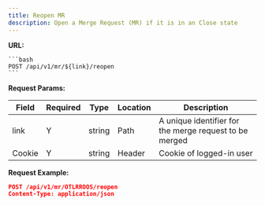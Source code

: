 ```yaml
---
title: Reopen MR
description: Open a Merge Request (MR) if it is in an Close state
---
```


**URL:**

    ```bash
    POST /api/v1/mr/${link}/reopen
    ```

**Request Params:**

| **Field** | **Required** | **Type** | **Location** | **Description**                                        |
| --------- | ------------ | -------- | ------------ | ------------------------------------------------------ |
| link      | Y            | string   | Path         | A unique identifier for the merge request to be merged |
| Cookie    | Y            | string   | Header       | Cookie of logged-in user                               |

**Request Example:**

```json
POST /api/v1/mr/OTLRROOS/reopen
Content-Type: application/json
```

<Outlet path="architecture/api/mono/mergerequest" />

